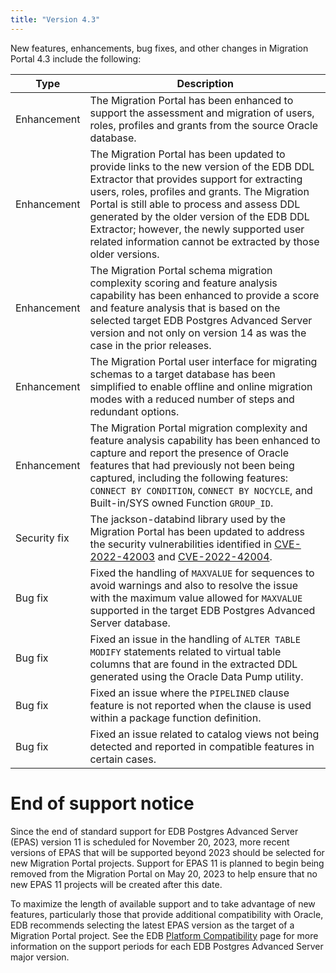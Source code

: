 ```yaml
---
title: "Version 4.3"
---
```



New features, enhancements, bug fixes, and other changes in Migration Portal 4.3 include the following:

| Type | Description |
| ---- |------------ |
| Enhancement | The Migration Portal has been enhanced to support the assessment and migration of users, roles, profiles and grants from the source Oracle database. |
| Enhancement | The Migration Portal has been updated to provide links to the new version of the EDB DDL Extractor that provides support for extracting users, roles, profiles and grants. The Migration Portal is still able to process and assess DDL generated by the older version of the EDB DDL Extractor; however, the newly supported user related information cannot be extracted by those older versions. |
| Enhancement | The Migration Portal schema migration complexity scoring and feature analysis capability has been enhanced to provide a score and feature analysis that is based on the selected target EDB Postgres Advanced Server version and not only on version 14 as was the case in the prior releases. |
| Enhancement | The Migration Portal user interface for migrating schemas to a target database has been simplified to enable offline and online migration modes with a reduced number of steps and redundant options. |
| Enhancement | The Migration Portal migration complexity and feature analysis capability has been enhanced to capture and report the presence of Oracle features that had previously not been being captured, including the following features: `CONNECT BY CONDITION`, `CONNECT BY NOCYCLE`, and Built-in/SYS owned Function `GROUP_ID`. |
| Security fix | The jackson-databind library used by the Migration Portal has been updated to address the security vulnerabilities identified in [CVE-2022-42003](https://nvd.nist.gov/vuln/detail/CVE-2022-42003) and [CVE-2022-42004](https://nvd.nist.gov/vuln/detail/CVE-2022-42004). |
| Bug fix | Fixed the handling of `MAXVALUE` for sequences to avoid warnings and also to resolve the issue with the maximum value allowed for `MAXVALUE` supported in the target EDB Postgres Advanced Server database. |
| Bug fix | Fixed an issue in the handling of `ALTER TABLE MODIFY` statements related to virtual table columns that are found in the extracted DDL generated using the Oracle Data Pump utility. |
| Bug fix | Fixed an issue where the `PIPELINED` clause feature is not reported when the clause is used within a package function definition. |
| Bug fix | Fixed an issue related to catalog views not being detected and reported in compatible features in certain cases. |


# End of support notice
Since the end of standard support for EDB Postgres Advanced Server (EPAS) version 11 is scheduled for November 20, 2023, more recent versions of EPAS that will be supported beyond 2023 should be selected for new Migration Portal projects.  Support for EPAS 11 is planned to begin being removed from the Migration Portal on May 20, 2023 to help ensure that no new EPAS 11 projects will be created after this date. 

To maximize the length of available support and to take advantage of new features, particularly those that provide additional compatibility with Oracle, EDB recommends selecting the latest EPAS version as the target of a Migration Portal project.  See the EDB [Platform Compatibility](https://www.enterprisedb.com/platform-compatibility#epas) page for more information on the support periods for each EDB Postgres Advanced Server major version. 
